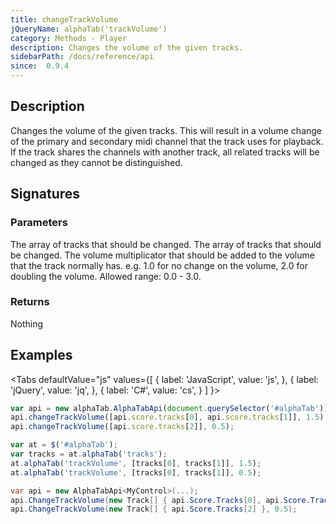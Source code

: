 ```yaml
---
title: changeTrackVolume
jQueryName: alphaTab('trackVolume')
category: Methods - Player
description: Changes the volume of the given tracks.
sidebarPath: /docs/reference/api
since:  0.9.4
---
```


<SinceBadge since="0.9.4" />


## Description
Changes the volume of the given tracks. This will result in a volume change of the primary and secondary midi channel that the track uses for playback. 
If the track shares the channels with another track, all related tracks will be changed as they cannot be distinguished.

## Signatures

<TypeTable>
    <TypeRow type="js" name="function changeTrackVolume(tracks, volume)" />
    <TypeRow type="net" name="void ChangeTrackVolume(Track[] tracks, double volume)" />
    <TypeRow type="jquery" name="alphaTab('trackVolume', tracks, volume)" />
</TypeTable>

### Parameters

<ParameterTable>
    <ParameterRow platform="js" name="tracks" type="alphaTab.model.Tracks[]">
        The array of tracks that should be changed.
    </ParameterRow>
    <ParameterRow platform="net" name="tracks" type="AlphaTab.Model.Tracks[]">
        The array of tracks that should be changed.
    </ParameterRow>
    <ParameterRow platform="all" name="volume" type="double">
        The volume multiplicator that should be added to the volume that the track normally has. e.g. 1.0 for no change on the volume,
        2.0 for doubling the volume. Allowed range: 0.0 - 3.0.
    </ParameterRow>
</ParameterTable>

### Returns
Nothing

## Examples

<Tabs
  defaultValue="js"
  values={[
    { label: 'JavaScript', value: 'js', },
    { label: 'jQuery', value: 'jq', },
    { label: 'C#', value: 'cs', }
  ]
}>
<TabItem value="js">

```js
var api = new alphaTab.AlphaTabApi(document.querySelector('#alphaTab'));
api.changeTrackVolume([api.score.tracks[0], api.score.tracks[1]], 1.5);
api.changeTrackVolume([api.score.tracks[2]], 0.5);
```

</TabItem>
<TabItem value="jq">

```js
var at = $('#alphaTab');
var tracks = at.alphaTab('tracks');
at.alphaTab('trackVolume', [tracks[0], tracks[1]], 1.5);
at.alphaTab('trackVolume', [tracks[0], tracks[1]], 0.5);
```

</TabItem>
<TabItem value="cs">

```csharp
var api = new AlphaTabApi<MyControl>(...);
api.ChangeTrackVolume(new Track[] { api.Score.Tracks[0], api.Score.Tracks[1] }, 1.5);
api.ChangeTrackVolume(new Track[] { api.Score.Tracks[2] }, 0.5);
```

</TabItem>
</Tabs>